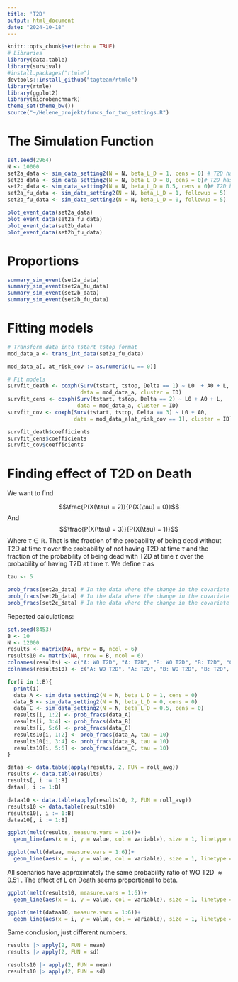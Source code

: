 ```yaml
---
title: 'T2D'
output: html_document
date: "2024-10-18"
---
```


```r
knitr::opts_chunk$set(echo = TRUE)
# Libraries
library(data.table)
library(survival)
#install.packages("rtmle")
devtools::install_github("tagteam/rtmle")
library(rtmle)
library(ggplot2)
library(microbenchmark)
theme_set(theme_bw())
source("~/Helene_projekt/funcs_for_two_settings.R")
```

# The Simulation Function

```r
set.seed(2964)
N <- 10000
set2a_data <- sim_data_setting2(N = N, beta_L_D = 1, cens = 0) # T2D has effect on Death and we have no censoring
set2b_data <- sim_data_setting2(N = N, beta_L_D = 0, cens = 0)# T2D has no effect on Death and we have no censoring
set2c_data <- sim_data_setting2(N = N, beta_L_D = 0.5, cens = 0)# T2D has small effect on Death and we have no censoring
set2a_fu_data <- sim_data_setting2(N = N, beta_L_D = 1, followup = 5)
set2b_fu_data <- sim_data_setting2(N = N, beta_L_D = 0, followup = 5)
```


```r
plot_event_data(set2a_data)
plot_event_data(set2a_fu_data)
plot_event_data(set2b_data)
plot_event_data(set2b_fu_data)
```


# Proportions

```r
summary_sim_event(set2a_data)
summary_sim_event(set2a_fu_data)
summary_sim_event(set2b_data)
summary_sim_event(set2b_fu_data)
```

# Fitting models

```r
# Transform data into tstart tstop format
mod_data_a <- trans_int_data(set2a_fu_data)

mod_data_a[, at_risk_cov := as.numeric(L == 0)]

# Fit models
survfit_death <- coxph(Surv(tstart, tstop, Delta == 1) ~ L0  + A0 + L, 
                       data = mod_data_a, cluster = ID)
survfit_cens <- coxph(Surv(tstart, tstop, Delta == 2) ~ L0 + A0 + L, 
                      data = mod_data_a, cluster = ID)
survfit_cov <- coxph(Surv(tstart, tstop, Delta == 3) ~ L0 + A0, 
                     data = mod_data_a[at_risk_cov == 1], cluster = ID)

survfit_death$coefficients 
survfit_cens$coefficients 
survfit_cov$coefficients
```

# Finding effect of T2D on Death

We want to find

$$\frac{P(X(\tau) = 2)}{P(X(\tau) = 0)}$$
And 
$$\frac{P(X(\tau) = 3)}{P(X(\tau) = 1)}$$
Where $\tau \in \mathbb{R}$. That is the fraction of the probability of being dead without T2D at time $\tau$ over the probability of not having T2D at time $\tau$ and the fraction of the probability of being dead with T2D at time $\tau$ over the probability of having T2D at time $\tau$. We define $\tau$ as 

```r
tau <- 5
```

```r
prob_fracs(set2a_data) # In the data where the change in the covariate process (L = 1) increases risk of death
prob_fracs(set2b_data) # In the data where the change in the covariate process does not increase risk of death
prob_fracs(set2c_data) # In the data where the change in the covariate process increases risk of death a little bit
```

Repeated calculations:

```r
set.seed(8453)
B <- 10 
N <- 12000
results <- matrix(NA, nrow = B, ncol = 6)
results10 <- matrix(NA, nrow = B, ncol = 6)
colnames(results) <- c("A: WO T2D", "A: T2D", "B: WO T2D", "B: T2D", "C: WO T2D", "C: T2D")
colnames(results10) <- c("A: WO T2D", "A: T2D", "B: WO T2D", "B: T2D", "C: WO T2D", "C: T2D")

for(i in 1:B){
  print(i)
  data_A <- sim_data_setting2(N = N, beta_L_D = 1, cens = 0) 
  data_B <- sim_data_setting2(N = N, beta_L_D = 0, cens = 0)
  data_C <- sim_data_setting2(N = N, beta_L_D = 0.5, cens = 0)
  results[i, 1:2] <- prob_fracs(data_A) 
  results[i, 3:4] <- prob_fracs(data_B)
  results[i, 5:6] <- prob_fracs(data_C)
  results10[i, 1:2] <- prob_fracs(data_A, tau = 10) 
  results10[i, 3:4] <- prob_fracs(data_B, tau = 10)
  results10[i, 5:6] <- prob_fracs(data_C, tau = 10)
}
```


```r
dataa <- data.table(apply(results, 2, FUN = roll_avg))
results <- data.table(results)
results[, i := 1:B]
dataa[, i := 1:B]

dataa10 <- data.table(apply(results10, 2, FUN = roll_avg))
results10 <- data.table(results10)
results10[, i := 1:B]
dataa10[, i := 1:B]
```

```r
ggplot(melt(results, measure.vars = 1:6))+
  geom_line(aes(x = i, y = value, col = variable), size = 1, linetype = "dashed")

ggplot(melt(dataa, measure.vars = 1:6))+
  geom_line(aes(x = i, y = value, col = variable), size = 1, linetype = "dashed")
```
All scenarios have approximately the same probability ratio of WO T2D $\approx 0.51$ . The effect of L on Death seems proportional to beta. 

```r
ggplot(melt(results10, measure.vars = 1:6))+
  geom_line(aes(x = i, y = value, col = variable), size = 1, linetype = "dashed")

ggplot(melt(dataa10, measure.vars = 1:6))+
  geom_line(aes(x = i, y = value, col = variable), size = 1, linetype = "dashed")
```
Same conclusion, just different numbers.

```r
results |> apply(2, FUN = mean)
results |> apply(2, FUN = sd)

results10 |> apply(2, FUN = mean)
results10 |> apply(2, FUN = sd)
```



